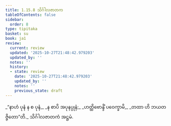 ```yaml
---
title: 1.15.8 သိင်္ဂါလဇာတက
tableOfContents: false
sidebar:
  order: 8
type: tipitaka
basket: su
book: ja1
review:
  current: review
  updated: '2025-10-27T21:48:42.979203'
  updated_by: ''
  notes: ''
  history:
  - state: review
    date: '2025-10-27T21:48:42.979203'
    updated_by: ''
    notes: ''
    previous_state: draft
---
```



<ReviewStatus review={frontmatter.review} showDetails={true} />

<HypothesisAnnotation frontmatter={frontmatter} />

<DynamicBreadcrumb />

<Division number="148" book="ja1" e="ch" v="22" p="34">

<Paragraph number="327" type="verses" book="ja1">
_“နာဟံ ပုနံ န စ ပုနံ,_  
_န စာပိ အပုနပ္ပုနံ;_  
_ဟတ္ထိဗောန္ဒိံ ပဝေက္ခာမိ,_  
_တထာ ဟိ ဘယတဇ္ဇိတော”တိ._  


</Paragraph>
</Division>

<Paragraph number="328" type="center" book="ja1">
သိင်္ဂါလဇာတကံ အဋ္ဌမံ.
</Paragraph>